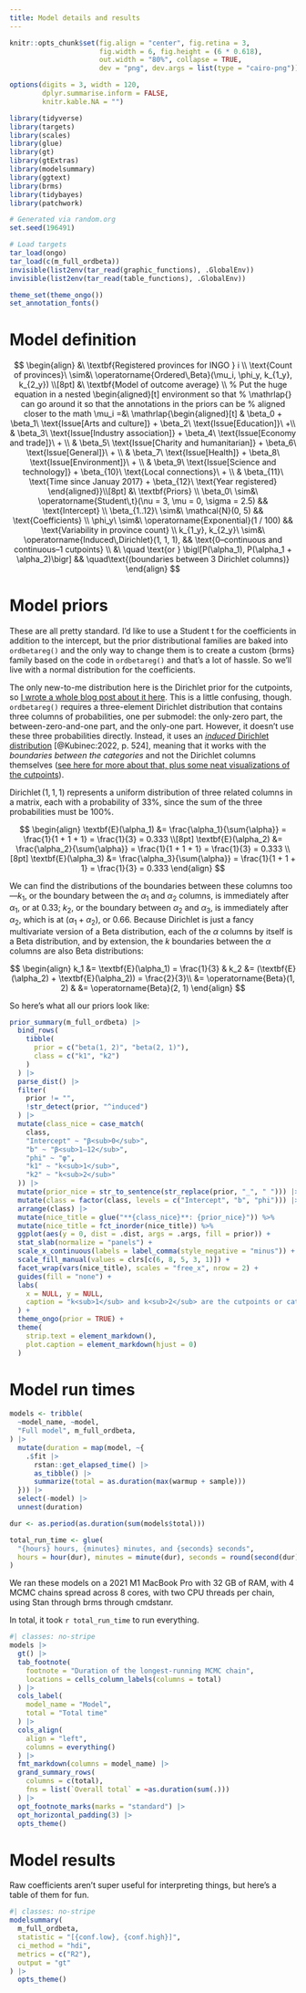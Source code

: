 ```yaml
---
title: Model details and results
---
```


```r
knitr::opts_chunk$set(fig.align = "center", fig.retina = 3,
                      fig.width = 6, fig.height = (6 * 0.618),
                      out.width = "80%", collapse = TRUE,
                      dev = "png", dev.args = list(type = "cairo-png"))

options(digits = 3, width = 120,
        dplyr.summarise.inform = FALSE,
        knitr.kable.NA = "")
```

```r
library(tidyverse)
library(targets)
library(scales)
library(glue)
library(gt)
library(gtExtras)
library(modelsummary)
library(ggtext)
library(brms)
library(tidybayes)
library(patchwork)

# Generated via random.org
set.seed(196491)

# Load targets
tar_load(ongo)
tar_load(c(m_full_ordbeta))
invisible(list2env(tar_read(graphic_functions), .GlobalEnv))
invisible(list2env(tar_read(table_functions), .GlobalEnv))

theme_set(theme_ongo())
set_annotation_fonts()
```

# Model definition

$$
\begin{align}
&\ \textbf{Registered provinces for INGO } i \\
\text{Count of provinces}\ \sim&\ \operatorname{Ordered\,Beta}(\mu_i, \phi_y, k_{1_y}, k_{2_y}) \\[8pt]
&\ \textbf{Model of outcome average} \\
% Put the huge equation in a nested \begin{aligned}[t] environment so that 
% \mathrlap{} can go around it so that the annotations in the priors can be 
% aligned closer to the math
\mu_i =&\ 
  \mathrlap{\begin{aligned}[t]
  & \beta_0 + \beta_1\ \text{Issue[Arts and culture]} + \beta_2\ \text{Issue[Education]}\ +\\
  & \beta_3\ \text{Issue[Industry association]} + \beta_4\ \text{Issue[Economy and trade]}\ + \\
  & \beta_5\ \text{Issue[Charity and humanitarian]} + \beta_6\ \text{Issue[General]}\ + \\
  & \beta_7\ \text{Issue[Health]} + \beta_8\ \text{Issue[Environment]}\ + \\
  & \beta_9\ \text{Issue[Science and technology]} + \beta_{10}\ \text{Local connections}\ + \\
  & \beta_{11}\ \text{Time since Januay 2017} + \beta_{12}\ \text{Year registered}
  \end{aligned}}\\[8pt]
&\ \textbf{Priors} \\
\beta_0\ \sim&\ \operatorname{Student\,t}(\nu = 3, \mu = 0, \sigma = 2.5) && \text{Intercept} \\
\beta_{1..12}\ \sim&\ \mathcal{N}(0, 5) && \text{Coefficients} \\
\phi_y\ \sim&\ \operatorname{Exponential}(1 / 100) && \text{Variability in province count} \\
k_{1_y}, k_{2_y}\ \sim&\ \operatorname{Induced\,Dirichlet}(1, 1, 1), && \text{0–continuous and continuous–1 cutpoints} \\
&\ \quad \text{or } \bigl[P(\alpha_1), P(\alpha_1 + \alpha_2)\bigr] && \quad\text{(boundaries between 3 Dirichlet columns)}
\end{align}
$$

# Model priors

These are all pretty standard. I'd like to use a Student t for the coefficients in addition to the intercept, but the prior distributional families are baked into `ordbetareg()` and the only way to change them is to create a custom {brms} family based on the code in `ordbetareg()` and that's a lot of hassle. So we'll live with a normal distribution for the coefficients.

The only new-to-me distribution here is the Dirichlet prior for the cutpoints, so [I wrote a whole blog post about it here](https://www.andrewheiss.com/blog/2023/09/18/understanding-dirichlet-beta-intuition/). This is a little confusing, though. `ordbetareg()` requires a three-element Dirichlet distribution that contains three columns of probabilities, one per submodel: the only-zero part, the between-zero-and-one part, and the only-one part. However, it doesn't use these three probabilities directly. Instead, it uses an [*induced* Dirichlet distribution](https://betanalpha.github.io/assets/case_studies/ordinal_regression.html) [@Kubinec:2022, p. 524], meaning that it works with the *boundaries between the categories* and not the Dirichlet columns themselves ([see here for more about that, plus some neat visualizations of the cutpoints](https://www.andrewheiss.com/blog/2023/09/18/understanding-dirichlet-beta-intuition/#bonus-later-addition-boundaries-between-categories)).

$\operatorname{Dirichlet}(1, 1, 1)$ represents a uniform distribution of three related columns in a matrix, each with a probability of 33%, since the sum of the three probabilities must be 100%. 

$$
\begin{align}
\textbf{E}(\alpha_1) &= \frac{\alpha_1}{\sum{\alpha}} = \frac{1}{1 + 1 + 1} = \frac{1}{3} = 0.333 \\[8pt]
\textbf{E}(\alpha_2) &= \frac{\alpha_2}{\sum{\alpha}} = \frac{1}{1 + 1 + 1} = \frac{1}{3} = 0.333 \\[8pt]
\textbf{E}(\alpha_3) &= \frac{\alpha_3}{\sum{\alpha}} = \frac{1}{1 + 1 + 1} = \frac{1}{3} = 0.333
\end{align}
$$

We can find the distributions of the boundaries between these columns too—$k_1$, or the boundary between the $\alpha_1$ and $\alpha_2$ columns, is immediately after $\alpha_1$, or at 0.33; $k_2$, or the boundary between $\alpha_2$ and $\alpha_3$, is immediately after $\alpha_2$, which is at ($\alpha_1 + \alpha_2$), or 0.66. Because Dirichlet is just a fancy multivariate version of a Beta distribution, each of the $\alpha$ columns by itself is a Beta distribution, and by extension, the $k$ boundaries between the $\alpha$ columns are also Beta distributions:

$$
\begin{align}
k_1 &= \textbf{E}(\alpha_1) = \frac{1}{3} & k_2 &= (\textbf{E}(\alpha_2) + \textbf{E}(\alpha_2)) = \frac{2}{3}\\
&= \operatorname{Beta}(1, 2) & &= \operatorname{Beta}(2, 1)
\end{align}
$$

So here's what all our priors look like:

```r
prior_summary(m_full_ordbeta) |>
  bind_rows(
    tibble(
      prior = c("beta(1, 2)", "beta(2, 1)"),
      class = c("k1", "k2")
    )
  ) |>
  parse_dist() |>
  filter(
    prior != "",
    !str_detect(prior, "^induced")
  ) |>
  mutate(class_nice = case_match(
    class,
    "Intercept" ~ "β<sub>0</sub>",
    "b" ~ "β<sub>1–12</sub>",
    "phi" ~ "φ",
    "k1" ~ "k<sub>1</sub>",
    "k2" ~ "k<sub>2</sub>"
  )) |>
  mutate(prior_nice = str_to_sentence(str_replace(prior, "_", " "))) |>
  mutate(class = factor(class, levels = c("Intercept", "b", "phi"))) |>
  arrange(class) |>
  mutate(nice_title = glue("**{class_nice}**: {prior_nice}")) %>%
  mutate(nice_title = fct_inorder(nice_title)) %>%
  ggplot(aes(y = 0, dist = .dist, args = .args, fill = prior)) +
  stat_slab(normalize = "panels") +
  scale_x_continuous(labels = label_comma(style_negative = "minus")) +
  scale_fill_manual(values = clrs[c(6, 8, 5, 3, 1)]) +
  facet_wrap(vars(nice_title), scales = "free_x", nrow = 2) +
  guides(fill = "none") +
  labs(
    x = NULL, y = NULL,
    caption = "k<sub>1</sub> and k<sub>2</sub> are the cutpoints or category boundaries from Dirichlet(1, 1, 1)"
  ) +
  theme_ongo(prior = TRUE) +
  theme(
    strip.text = element_markdown(), 
    plot.caption = element_markdown(hjust = 0)
  )
```


# Model run times

```r
models <- tribble(
  ~model_name, ~model,
  "Full model", m_full_ordbeta,
) |> 
  mutate(duration = map(model, ~{
    .$fit |> 
      rstan::get_elapsed_time() |> 
      as_tibble() |> 
      summarize(total = as.duration(max(warmup + sample)))
  })) |> 
  select(-model) |> 
  unnest(duration)

dur <- as.period(as.duration(sum(models$total)))

total_run_time <- glue(
  "{hours} hours, {minutes} minutes, and {seconds} seconds",
  hours = hour(dur), minutes = minute(dur), seconds = round(second(dur), 0)
)
```

We ran these models on a 2021 M1 MacBook Pro with 32 GB of RAM, with 4 MCMC chains spread across 8 cores, with two CPU threads per chain, using Stan through brms through cmdstanr. 

In total, it took `r total_run_time` to run everything.

```r
#| classes: no-stripe
models |> 
  gt() |> 
  tab_footnote(
    footnote = "Duration of the longest-running MCMC chain",
    locations = cells_column_labels(columns = total)
  ) |> 
  cols_label(
    model_name = "Model",
    total = "Total time"
  ) |> 
  cols_align(
    align = "left",
    columns = everything()
  ) |>
  fmt_markdown(columns = model_name) |> 
  grand_summary_rows(
    columns = c(total),
    fns = list(`Overall total` = ~as.duration(sum(.)))
  ) |> 
  opt_footnote_marks(marks = "standard") |> 
  opt_horizontal_padding(3) |> 
  opts_theme()
```

# Model results

Raw coefficients aren't super useful for interpreting things, but here's a table of them for fun.

```r
#| classes: no-stripe
modelsummary(
  m_full_ordbeta,
  statistic = "[{conf.low}, {conf.high}]",
  ci_method = "hdi",
  metrics = c("R2"),
  output = "gt"
) |> 
  opts_theme()
```
